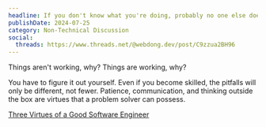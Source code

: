 ```yaml
---
headline: If you don't know what you're doing, probably no one else does.
publishDate: 2024-07-25
category: Non-Technical Discussion
social:
  threads: https://www.threads.net/@webdong.dev/post/C9zzua2BH96
---
```


Things aren't working, why?
Things are working, why?

You have to figure it out yourself. Even if you become skilled, the pitfalls will only be different, not fewer.
Patience, communication, and thinking outside the box are virtues that a problem solver can possess.

[Three Virtues of a Good Software Engineer](https://www.webdong.dev/post/three-virtues-from-a-good-software-engineer/)

